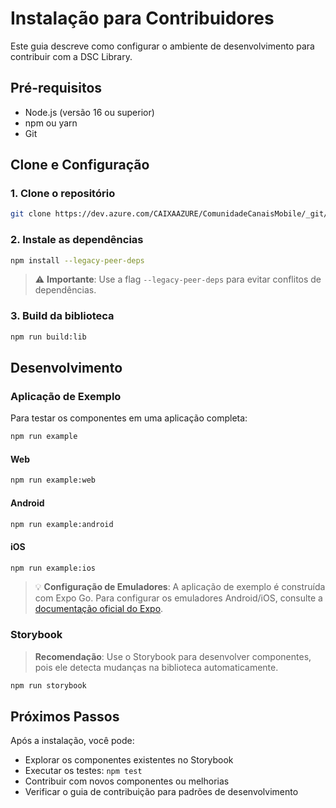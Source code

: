 
<Meta title="Guia de Contribuição/Instalação" />

# Instalação para Contribuidores

Este guia descreve como configurar o ambiente de desenvolvimento para contribuir com a DSC Library.

## Pré-requisitos

- Node.js (versão 16 ou superior)
- npm ou yarn
- Git

## Clone e Configuração

### 1. Clone o repositório

```bash
git clone https://dev.azure.com/CAIXAAZURE/ComunidadeCanaisMobile/_git/rn-superapp-dsc-library
```

### 2. Instale as dependências

```bash
npm install --legacy-peer-deps
```

> ⚠️ **Importante**: Use a flag `--legacy-peer-deps` para evitar conflitos de dependências.

### 3. Build da biblioteca

```bash
npm run build:lib
```

## Desenvolvimento

### Aplicação de Exemplo

Para testar os componentes em uma aplicação completa:

```bash
npm run example
```

#### Web

```bash
npm run example:web
```

#### Android

```bash
npm run example:android
```

#### iOS

```bash
npm run example:ios
```

> 💡 **Configuração de Emuladores**: A aplicação de exemplo é construída com Expo Go. Para configurar os emuladores Android/iOS, consulte a [documentação oficial do Expo](https://docs.expo.dev/get-started/set-up-your-environment/).

### Storybook

> **Recomendação**: Use o Storybook para desenvolver componentes, pois ele detecta mudanças na biblioteca automaticamente.

```bash
npm run storybook
```

## Próximos Passos

Após a instalação, você pode:

- Explorar os componentes existentes no Storybook
- Executar os testes: `npm test`
- Contribuir com novos componentes ou melhorias
- Verificar o guia de contribuição para padrões de desenvolvimento
